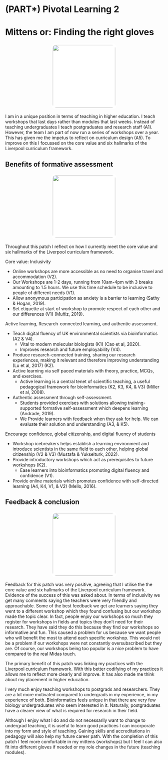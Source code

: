 # (PART\*) Pivotal Learning 2 {-}

# Mittens or: Finding the right gloves

<center>
![](figures/mittens.png){style="width:200px; background: white; border-radius:15px; border: 5px white solid"}
</center>

I am in a unique position in terms of teaching in higher education. I teach workshops that last days rather than modules that last weeks. Instead of teaching undergraduates I teach postgraduates and research staff (A1). However, the team I am part of now run a series of workshops over a year. This has given me the impetus to reflect on curriculum design (A5). To improve on this I focussed on the core value and six hallmarks of the Liverpool curriculum framework.

## Benefits of formative assessment

<center>
![](figures/core_7_hallmarks.png){style="width:200px; background: white; border-radius:15px; border: 5px white solid"}
</center>

Throughout this patch I reflect on how I currently meet the core value and six hallmarks of the Liverpool curriculum framework.

Core value: Inclusivity

- Online workshops are more accessible as no need to organise travel and accommodation (V2).
- Our Workshops are 1-2 days, running from 10am-4pm with 3 breaks amounting to 1.5 hours. We use this time schedule to be inclusive to people of different needs (V1).
- Allow anonymous participation as anxiety is a barrier to learning (Sathy & Hogan, 2019).
- Set etiquette at start of workshop to promote respect of each other and our differences (V1) (Muñiz, 2019).

Active learning, Research-connected learning, and authentic assessment.

- Teach digital fluency of UK environmental scientists via bioinformatics (A2 & V4).
  - Vital to modern molecular biologists (K1) (Cao et al, 2020).
  - Improves research and future employability (V4).
- Produce research-connected training, sharing our research experiences, making it relevant and therefore improving understanding (Lu et al, 2017) (K2).
- Active learning via self paced materials with theory, practice, MCQs, and exercises.
  - Active learning is a central tenet of scientific teaching, a useful pedagogical framework for bioinformatics (K2, K3, K4, & V3) (Miller et al,  2008).
- Authentic assessment through self-assessment.
  - Students provided exercises with solutions allowing training-supported formative self-assessment which deepens learning (Andrade, 2019).
  - We Provide learners with feedback when they ask for help. We can evaluate their solution and understanding (A3, & K5).

Encourage confidence, global citizenship, and digital fluency of students

- Workshop icebreakers helps establish a learning environment and introduce scientists in the same field to each other, helping global citizenship (V2 & V3) (Mustafa & Yukselturk, 2022).
- Provide introductory workshops which act as prerequisites to future workshops (K2).
  - Ease learners into bioinformatics promoting digital fluency and confidence (V1).
- Provide online materials which promotes confidence with self-directed learning (A4, K4, V1, & V2) (Mello, 2016).

## Feedback & conclusion

<center>
![](figures/gold.png){style="width:200px; background: white; border-radius:15px; border: 5px white solid"}
</center>

Feedback for this patch was very positive, agreeing that I utilise the the core value and six hallmarks of the Liverpool curriculum framework. Evidence of the success of this was asked about. In terms of inclusivity we get many comments saying the teachers were very friendly and approachable. Some of the best feedback we get are learners saying they went to a different workshop which they found confusing but our workshop made the topic clear. In fact, people enjoy our workshops so much they register for workshops in fields and topics they don't need for their research. They have said they do this because they find our workshops so informative and fun. This caused a problem for us because we want people who will benefit the most to attend each specific workshop. This would not be a problem if our workshops were not constantly oversubscribed but they are. Of course, our workshops being too popular is a nice problem to have compared to the real Midas touch.

The primary benefit of this patch was linking my practices with the Liverpool curriculum framework. With this better codifying of my practices it allows me to reflect more clearly and improve. It has also made me think about my placement in higher education.

I very much enjoy teaching workshops to postgrads and researchers. They are a lot more motivated compared to undergrads in my experience, in my experience of both. Bioinformatics feels unique in that there are very few biology undergraduates who seem interested in it. Naturally, postgraduates have a clearer view of what is required for research in their field.

Although I enjoy what I do and do not necessarily want to change to undergrad teaching, it is useful to learn good practices I can incorporate into my form and style of teaching. Gaining skills and accreditations in pedagogy will also help my future career path. With the completion of this patch I feel more comfortable in my mittens (workshops) but I feel I can also fit into different gloves if needed or my role changes in the future (teaching modules).